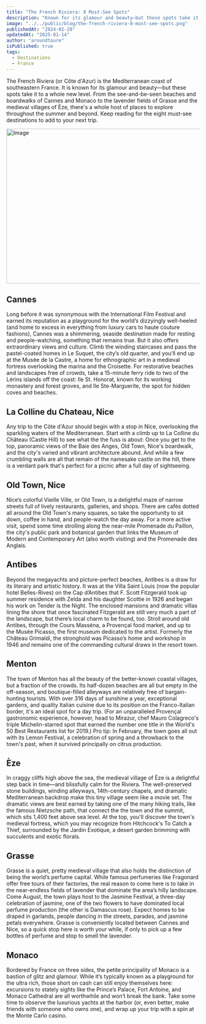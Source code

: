 ```yaml
---
title: "The French Riviera: 8 Must-See Spots"
description: "Known for its glamour and beauty—but these spots take it to a whole new level."
image: "../../public/blog/the-french-riviera-8-must-see-spots.png"
publishedAt: "2024-02-28"
updatedAt: "2025-01-14"
author: "aroundtoure"
isPublished: true
tags:
  - Destinations
  - France
---
```


The French Riviera (or Côte d'Azur) is the Mediterranean coast of southeastern France. It is known for its glamour and beauty—but these spots take it to a whole new level. From the see-and-be-seen beaches and boardwalks of Cannes and Monaco to the lavender fields of Grasse and the medieval villages of Èze, there's a whole host of places to explore throughout the summer and beyond. Keep reading for the eight must-see destinations to add to your next trip.

<Image
  src="/blog/the-french-riviera-8-must-see-spots.png"
  width="800"
  height="404"
  alt="Image"
  sizes="100vw"
  className="w-full"
/>

## Cannes

Long before it was synonymous with the International Film Festival and earned its reputation as a playground for the world’s dizzyingly well-heeled (and home to excess in everything from luxury cars to haute couture fashions), Cannes was a shimmering, seaside destination made for resting and people-watching, something that remains true. But it also offers extraordinary views and culture. Climb the winding staircases and pass the pastel-coated homes in Le Suquet, the city’s old quarter, and you’ll end up at the Musée de la Castre, a home for ethnographic art in a medieval fortress overlooking the marina and the Croisette. For restorative beaches and landscapes free of crowds, take a 15-minute ferry ride to two of the Lérins islands off the coast: Ile St. Honorat, known for its working monastery and forest groves, and Ile Ste-Marguerite, the spot for hidden coves and beaches.

## La Colline du Chateau, Nice

Any trip to the Côte d'Azur should begin with a stop in Nice, overlooking the sparkling waters of the Mediterranean. Start with a climb up to La Colline du Château (Castle Hill) to see what the the fuss is about: Once you get to the top, panoramic views of the Baie des Anges, Old Town, Nice's boardwalk, and the city's varied and vibrant architecture abound. And while a few crumbling walls are all that remain of the namesake castle on the hill, there is a verdant park that's perfect for a picnic after a full day of sightseeing.

## Old Town, Nice

Nice’s colorful Vieille Ville, or Old Town, is a delightful maze of narrow streets full of lively restaurants, galleries, and shops. There are cafés dotted all around the Old Town's many squares, so take the opportunity to sit down, coffee in hand, and people-watch the day away. For a more active visit, spend some time strolling along the near-mile Promenade du Paillon, the city's public park and botanical garden that links the Museum of Modern and Contemporary Art (also worth visiting) and the Promenade des Anglais.

## Antibes

Beyond the megayachts and picture-perfect beaches, Antibes is a draw for its literary and artistic history. It was at the Villa Saint Louis (now the popular hotel Belles-Rives) on the Cap d’Antibes that F. Scott Fitzgerald took up summer residence with Zelda and his daughter Scottie in 1926 and began his work on Tender is the Night. The enclosed mansions and dramatic villas lining the shore that once fascinated Fitzgerald are still very much a part of the landscape, but there’s local charm to be found, too. Stroll around old Antibes, through the Cours Masséna, a Provençal food market, and up to the Musée Picasso, the first museum dedicated to the artist. Formerly the Château Grimaldi, the stronghold was Picasso’s home and workshop in 1946 and remains one of the commanding cultural draws in the resort town.

## Menton

The town of Menton has all the beauty of the better-known coastal villages, but a fraction of the crowds. Its half-dozen beaches are all but empty in the off-season, and boutique-filled alleyways are relatively free of bargain-hunting tourists. With over 316 days of sunshine a year, exceptional gardens, and quality Italian cuisine due to its position on the Franco-Italian border, it's an ideal spot for a day trip. (For an unparalleled Provençal gastronomic experience, however, head to Mirazur, chef Mauro Colagreco's triple Michelin-starred spot that earned the number one title in the World's 50 Best Restaurants list for 2019.) Pro tip: In February, the town goes all out with its Lemon Festival, a celebration of spring and a throwback to the town's past, when it survived principally on citrus production.

## Èze

In craggy cliffs high above the sea, the medieval village of Èze is a delightful step back in time—and blissfully calm for the Riviera. The well-preserved stone buildings, winding alleyways, 14th-century chapels, and dramatic Mediterranean backdrop make this tiny village seem like a movie set. The dramatic views are best earned by taking one of the many hiking trails, like the famous Nietzsche path, that connect the the town and the summit, which sits 1,400 feet above sea level. At the top, you'll discover the town's medieval fortress, which you may recognize from Hitchcock's To Catch a Thief, surrounded by the Jardin Exotique, a desert garden brimming with succulents and exotic florals.

## Grasse

Grasse is a quiet, pretty medieval village that also holds the distinction of being the world’s perfume capital. While famous perfumeries like Fragonard offer free tours of their factories, the real reason to come here is to take in the near-endless fields of lavender that dominate the area’s hilly landscape. Come August, the town plays host to the Jasmine Festival, a three-day celebration of jasmine, one of the two flowers to have dominated local perfume production (the other is Damascus rose). Expect homes to be draped in garlands, people dancing in the streets, parades, and jasmine petals everywhere. Grasse is conveniently located between Cannes and Nice, so a quick stop here is worth your while, if only to pick up a few bottles of perfume and stop to smell the lavender.

## Monaco

Bordered by France on three sides, the petite principality of Monaco is a bastion of glitz and glamour. While it’s typically known as a playground for the ultra rich, those short on cash can still enjoy themselves here: excursions to stately sights like the Prince’s Palace, Fort Antoine, and Monaco Cathedral are all worthwhile and won’t break the bank. Take some time to observe the luxurious yachts at the harbor (or, even better, make friends with someone who owns one), and wrap up your trip with a spin at the Monte Carlo casino.
